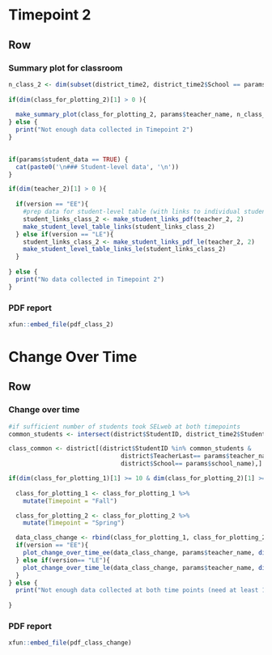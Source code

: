 Timepoint 2  {data-icon="fa-table"}
=====================================  

Row {data-height=650, .tabset .tabset-fade}
-----------------------------------------------------------------------


### Summary plot for classroom

```r
n_class_2 <- dim(subset(district_time2, district_time2$School == params$school_name & district_time2$TeacherLast == params$teacher_name))[1]
  
if(dim(class_for_plotting_2)[1] > 0 ){
  
  make_summary_plot(class_for_plotting_2, params$teacher_name, n_class_2)
} else {
  print("Not enough data collected in Timepoint 2")
}
 
```

```r

if(params$student_data == TRUE) {
  cat(paste0('\n### Student-level data', '\n'))
}
```

```r
if(dim(teacher_2)[1] > 0 ){
  
  if(version == "EE"){
    #prep data for student-level table (with links to individual student reports)
    student_links_class_2 <- make_student_links_pdf(teacher_2, 2)
    make_student_level_table_links(student_links_class_2)
  } else if(version == "LE"){
    student_links_class_2 <- make_student_links_pdf_le(teacher_2, 2)
    make_student_level_table_links_le(student_links_class_2)
  }
  
} else {
  print("No data collected in Timepoint 2")
}
```

### PDF report
```r

xfun::embed_file(pdf_class_2)
```

Change Over Time {data-icon="fa-bar-chart"}
=====================================  

Row {data-height=650, .tabset .tabset-fade}
-----------------------------------------------------------------------

### Change over time
```r

#if sufficient number of students took SELweb at both timepoints
common_students <- intersect(district$StudentID, district_time2$StudentID)

class_common <- district[(district$StudentID %in% common_students &
                               district$TeacherLast== params$teacher_name &
                               district$School== params$school_name),]

if(dim(class_for_plotting_1)[1] >= 10 & dim(class_for_plotting_2)[1] >= 10){
  
  class_for_plotting_1 <- class_for_plotting_1 %>% 
    mutate(Timepoint = "Fall")

  class_for_plotting_2 <- class_for_plotting_2 %>% 
    mutate(Timepoint = "Spring")

  data_class_change <- rbind(class_for_plotting_1, class_for_plotting_2)
  if(version == "EE"){
    plot_change_over_time_ee(data_class_change, params$teacher_name, dim(class_common)[1])
  } else if(version== "LE"){
    plot_change_over_time_le(data_class_change, params$teacher_name, dim(class_common)[1])
  }
} else {
  print("Not enough data collected at both time points (need at least 15 data points for both Fall and Spring)")
  
}


```

### PDF report
```r

xfun::embed_file(pdf_class_change)
```
